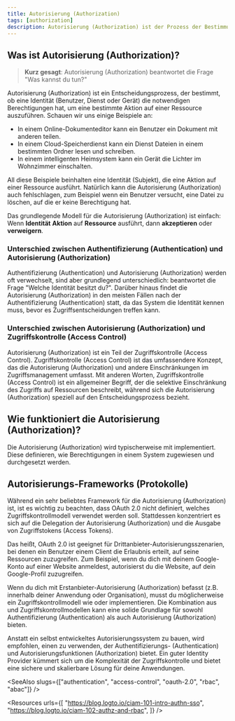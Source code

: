 ```yaml
---
title: Autorisierung (Authorization)
tags: [authorization]
description: Autorisierung (Authorization) ist der Prozess der Bestimmung, welche Aktionen eine Identität auf einer Ressource ausführen kann. Es ist ein grundlegender Sicherheitsmechanismus, um Zugriffsrichtlinien zu definieren und durchzusetzen.
---
```


## Was ist Autorisierung (Authorization)?

> **Kurz gesagt**: Autorisierung (Authorization) beantwortet die Frage "Was kannst du tun?"

Autorisierung (Authorization) ist ein Entscheidungsprozess, der bestimmt, ob eine Identität (Benutzer, Dienst oder Gerät) die notwendigen Berechtigungen hat, um eine bestimmte Aktion auf einer Ressource auszuführen. Schauen wir uns einige Beispiele an:

- In einem Online-Dokumenteditor kann ein Benutzer ein Dokument mit anderen teilen.
- In einem Cloud-Speicherdienst kann ein Dienst Dateien in einem bestimmten Ordner lesen und schreiben.
- In einem intelligenten Heimsystem kann ein Gerät die Lichter im Wohnzimmer einschalten.

All diese Beispiele beinhalten eine Identität (Subjekt), die eine Aktion auf einer Ressource ausführt. Natürlich kann die Autorisierung (Authorization) auch fehlschlagen, zum Beispiel wenn ein Benutzer versucht, eine Datei zu löschen, auf die er keine Berechtigung hat.

Das grundlegende Modell für die Autorisierung (Authorization) ist einfach: Wenn **Identität** **Aktion** auf **Ressource** ausführt, dann **akzeptieren** oder **verweigern**.

### Unterschied zwischen Authentifizierung (Authentication) und Autorisierung (Authorization)

Authentifizierung (Authentication) und Autorisierung (Authorization) werden oft verwechselt, sind aber grundlegend unterschiedlich: <Ref slug="authentication" /> beantwortet die Frage "Welche Identität besitzt du?". Darüber hinaus findet die Autorisierung (Authorization) in den meisten Fällen nach der Authentifizierung (Authentication) statt, da das System die Identität kennen muss, bevor es Zugriffsentscheidungen treffen kann.

### Unterschied zwischen Autorisierung (Authorization) und Zugriffskontrolle (Access Control)

Autorisierung (Authorization) ist ein Teil der Zugriffskontrolle (Access Control). Zugriffskontrolle (Access Control) ist das umfassendere Konzept, das die Autorisierung (Authorization) und andere Einschränkungen im Zugriffsmanagement umfasst. Mit anderen Worten, Zugriffskontrolle (Access Control) ist ein allgemeiner Begriff, der die selektive Einschränkung des Zugriffs auf Ressourcen beschreibt, während sich die Autorisierung (Authorization) speziell auf den Entscheidungsprozess bezieht.

## Wie funktioniert die Autorisierung (Authorization)?

Die Autorisierung (Authorization) wird typischerweise mit <Ref slug="access-control" headingId="access-control-models" /> implementiert. Diese definieren, wie Berechtigungen in einem System zugewiesen und durchgesetzt werden.

## Autorisierungs-Frameworks (Protokolle)

Während <Ref slug="oauth-2.0" /> ein sehr beliebtes Framework für die Autorisierung (Authorization) ist, ist es wichtig zu beachten, dass OAuth 2.0 nicht definiert, welches Zugriffskontrollmodell verwendet werden soll. Stattdessen konzentriert es sich auf die Delegation der Autorisierung (Authorization) und die Ausgabe von Zugriffstokens (Access Tokens).

Das heißt, OAuth 2.0 ist geeignet für Drittanbieter-Autorisierungsszenarien, bei denen ein Benutzer einem Client die Erlaubnis erteilt, auf seine Ressourcen zuzugreifen. Zum Beispiel, wenn du dich mit deinem Google-Konto auf einer Website anmeldest, autorisierst du die Website, auf dein Google-Profil zuzugreifen.

Wenn du dich mit Erstanbieter-Autorisierung (Authorization) befasst (z.B. innerhalb deiner Anwendung oder Organisation), musst du möglicherweise ein Zugriffskontrollmodell wie <Ref slug="rbac" /> oder <Ref slug="abac" /> implementieren. Die Kombination aus <Ref slug="openid-connect" /> und Zugriffskontrollmodellen kann eine solide Grundlage für sowohl Authentifizierung (Authentication) als auch Autorisierung (Authorization) bieten.

Anstatt ein selbst entwickeltes Autorisierungssystem zu bauen, wird empfohlen, einen <Ref slug="identity-provider" /> zu verwenden, der Authentifizierungs- (Authentication) und Autorisierungsfunktionen (Authorization) bietet. Ein guter Identity Provider kümmert sich um die Komplexität der Zugriffskontrolle und bietet eine sichere und skalierbare Lösung für deine Anwendungen.

<SeeAlso slugs={["authentication", "access-control", "oauth-2.0", "rbac", "abac"]} />

<Resources
  urls={[
    "https://blog.logto.io/ciam-101-intro-authn-sso",
    "https://blog.logto.io/ciam-102-authz-and-rbac",
  ]}
/>